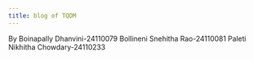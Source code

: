 ```yaml
---
title: blog of TQDM
---
```


By Boinapally Dhanvini-24110079
Bollineni Snehitha Rao-24110081
Paleti Nikhitha Chowdary-24110233